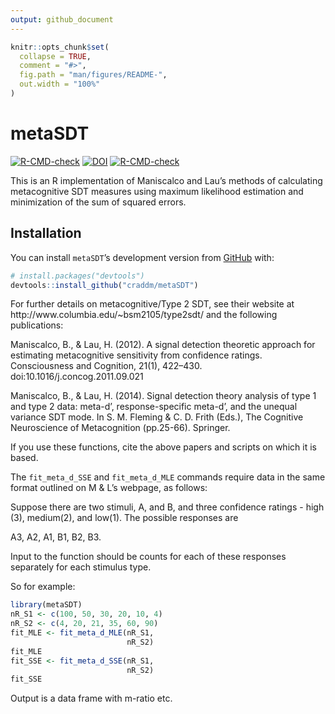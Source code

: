 ```yaml
---
output: github_document
---
```


<!-- README.md is generated from README.Rmd. Please edit that file -->

```r
knitr::opts_chunk$set(
  collapse = TRUE,
  comment = "#>",
  fig.path = "man/figures/README-",
  out.width = "100%"
)
```

# metaSDT

<!-- badges: start -->
[![R-CMD-check](https://github.com/craddm/metaSDT/workflows/R-CMD-check/badge.svg)](https://github.com/craddm/metaSDT/actions)
[![DOI](https://zenodo.org/badge/99712128.svg)](https://zenodo.org/badge/latestdoi/99712128)
[![R-CMD-check](https://github.com/craddm/metaSDT/actions/workflows/R-CMD-check.yaml/badge.svg)](https://github.com/craddm/metaSDT/actions/workflows/R-CMD-check.yaml)
<!-- badges: end -->

This is an R implementation of Maniscalco and Lau's methods of calculating metacognitive SDT measures using maximum likelihood estimation and minimization of the sum of squared errors.

## Installation


You can install `metaSDT`'s development version from [GitHub](https://github.com/) with:

``` r
# install.packages("devtools")
devtools::install_github("craddm/metaSDT")
```

For further details on metacognitive/Type 2 SDT, see their website at http://www.columbia.edu/~bsm2105/type2sdt/ and the following publications:

Maniscalco, B., & Lau, H. (2012). A signal detection theoretic approach for estimating metacognitive sensitivity from confidence ratings. Consciousness and Cognition, 21(1), 422–430. doi:10.1016/j.concog.2011.09.021

Maniscalco, B., & Lau, H. (2014). Signal detection theory analysis of type 1 and type 2 data: meta-d’, response-specific meta-d’, and the unequal variance SDT mode. In S. M. Fleming & C. D. Frith (Eds.), The Cognitive Neuroscience of Metacognition (pp.25-66). Springer.

If you use these functions, cite the above papers and scripts on which it is based.

The `fit_meta_d_SSE` and `fit_meta_d_MLE` commands require data in the same format outlined on M & L's webpage, as follows:

Suppose there are two stimuli, A, and B, and three confidence ratings - high (3), medium(2), and low(1). The possible responses are

A3, A2, A1, B1, B2, B3.

Input to the function should be counts for each of these responses separately for each stimulus type.

So for example:

```r
library(metaSDT)
nR_S1 <- c(100, 50, 30, 20, 10, 4)
nR_S2 <- c(4, 20, 21, 35, 60, 90)
fit_MLE <- fit_meta_d_MLE(nR_S1,
                          nR_S2)
fit_MLE
fit_SSE <- fit_meta_d_SSE(nR_S1,
                          nR_S2)
fit_SSE
```

Output is a data frame with m-ratio etc.
